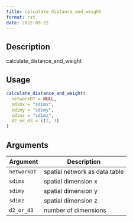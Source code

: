 ```yaml
--- 
title: calculate_distance_and_weight 
format: rst 
date: 2022-09-22 
--- 
```


## Description

calculate_distance_and_weight


## Usage

```r
calculate_distance_and_weight(
  networkDT = NULL,
  sdimx = "sdimx",
  sdimy = "sdimy",
  sdimz = "sdimz",
  d2_or_d3 = c(2, 3)
)
```


## Arguments

Argument      |Description
------------- |----------------
`networkDT`     |     spatial network as data.table
`sdimx`     |     spatial dimension x
`sdimy`     |     spatial dimension y
`sdimz`     |     spatial dimension z
`d2_or_d3`     |     number of dimensions


